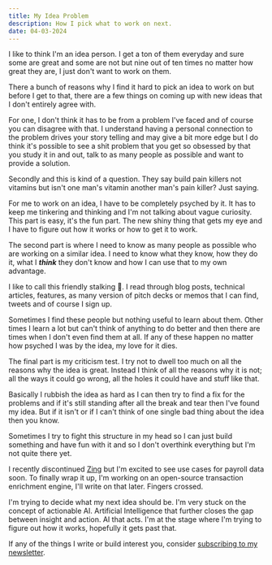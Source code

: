 ```yaml
---
title: My Idea Problem
description: How I pick what to work on next.
date: 04-03-2024
---
```


I like to think I'm an idea person. I get a ton of them everyday and sure some are great and some are not but nine out of ten times no matter how great they are, I just don't want to work on them.

There a bunch of reasons why I find it hard to pick an idea to work on but before I get to that, there are a few things on coming up with new ideas that I don't entirely agree with.

For one, I don't think it has to be from a problem I've faced and of course you can disagree with that. I understand having a personal connection to the problem drives your story telling and may give a bit more edge but I do think it's possible to see a shit problem that you get so obsessed by that you study it in and out, talk to as many people as possible and want to provide a solution.

Secondly and this is kind of a question. They say build pain killers not vitamins but isn't one man's vitamin another man's pain killer? Just saying.

For me to work on an idea, I have to be completely psyched by it. It has to keep me tinkering and thinking and I'm not talking about vague curiosity. This part is easy, it's the fun part. The new shiny thing that gets my eye and I have to figure out how it works or how to get it to work.

The second part is where I need to know as many people as possible who are working on a similar idea. I need to know what they know, how they do it, what I **_think_** they don't know and how I can use that to my own advantage.

I like to call this friendly stalking 👀. I read through blog posts, technical articles, features, as many version of pitch decks or memos that I can find, tweets and of course I sign up.

Sometimes I find these people but nothing useful to learn about them. Other times I learn a lot but can't think of anything to do better and then there are times when I don't even find them at all. If any of these happen no matter how psyched I was by the idea, my love for it dies.

The final part is my criticism test. I try not to dwell too much on all the reasons why the idea is great. Instead I think of all the reasons why it is not; all the ways it could go wrong, all the holes it could have and stuff like that.

Basically I rubbish the idea as hard as I can then try to find a fix for the problems and if it's still standing after all the break and tear then I've found my idea. But if it isn't or if I can't think of one single bad thing about the idea then you know.

Sometimes I try to fight this structure in my head so I can just build something and have fun with it and so I don't overthink everything but I'm not quite there yet.

I recently discontinued [Zing](https://www.zingfi.co/) but I'm excited to see use cases for payroll data soon. To finally wrap it up, I'm working on an open-source transaction enrichment engine, I'll write on that later. Fingers crossed.

I'm trying to decide what my next idea should be. I'm very stuck on the concept of actionable AI. Artificial Intelligence that further closes the gap between insight and action. AI that acts. I'm at the stage where I'm trying to figure out how it works, hopefully it gets past that.

If any of the things I write or build interest you, consider [subscribing to my newsletter](/mailing-list).
